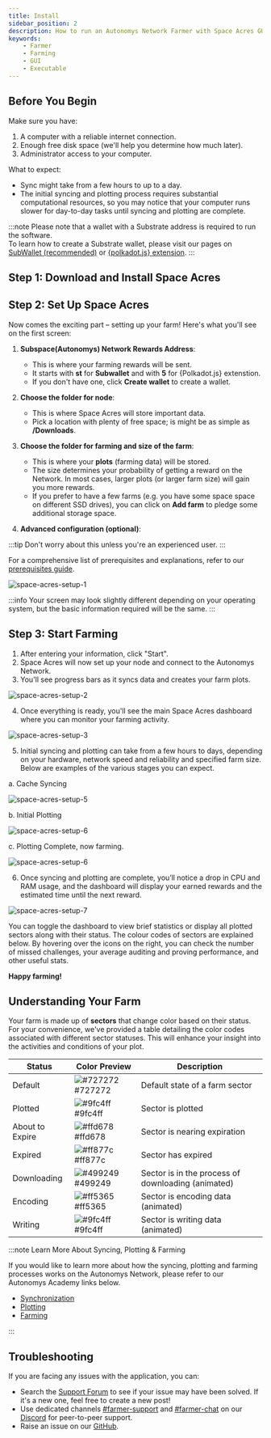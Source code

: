 ```yaml
---
title: Install
sidebar_position: 2
description: How to run an Autonomys Network Farmer with Space Acres GUI Application
keywords:
    - Farmer
    - Farming
    - GUI
    - Executable
---
```





## Before You Begin

Make sure you have:

1. A computer with a reliable internet connection.
2. Enough free disk space (we'll help you determine how much later).
3. Administrator access to your computer.

What to expect: 

- Sync might take from a few hours to up to a day.
- The initial syncing and plotting process requires substantial computational resources, so you may notice that your computer runs slower for day-to-day tasks until syncing and plotting are complete.


:::note
Please note that a wallet with a Substrate address is required to run the software.<br />
To learn how to create a Substrate wallet, please visit our pages on [SubWallet (recommended)](/docs/farming-&-staking/wallets/subwallet.md) or [{polkadot.js} extension](/docs/farming-&-staking/wallets/polkadot.md).
:::


## Step 1: Download and Install Space Acres

<Tabs groupId="Space_Acres_Installation">

<TabItem value="linux" label="🐧 Linux" default>
<LinuxPage/>
</TabItem>

<TabItem value="windows" label="🖼️ Windows">
<WindowsPage/>
</TabItem>

<TabItem value="macos" label="🍎 macOS">
<MacOSPage/>
</TabItem>

</Tabs>

## Step 2: Set Up Space Acres

Now comes the exciting part – setting up your farm! Here's what you'll see on the first screen:

1. **Subspace(Autonomys) Network Rewards Address**:
    - This is where your farming rewards will be sent.
    - It starts with **st** for **Subwallet** and with **5** for {Polkadot.js} extenstion.
    - If you don't have one, click **Create wallet** to create a wallet.

2. **Choose the folder for node**:
    - This is where Space Acres will store important data.
    - Pick a location with plenty of free space; is might be as simple as **/Downloads**.

3. **Choose the folder for farming and size of the farm**:
    - This is where your **plots** (farming data) will be stored.
    - The size determines your probability of getting a reward on the Network. In most cases, larger plots (or larger farm size) will gain you more rewards.
    - If you prefer to have a few farms (e.g. you have some space space on different SSD drives), you can click on **Add farm** to pledge some additional storage space.

4. **Advanced configuration (optional)**:

:::tip
Don't worry about this unless you're an experienced user.
:::

For a comprehensive list of prerequisites and explanations, refer to our [prerequisites guide](/docs/farming-&-staking/farming/prerequisites.mdx). 

![space-acres-setup-1](/img/doc-imgs/space-acres/space-acres-setup-1.png)

:::info
Your screen may look slightly different depending on your operating system, but the basic information required will be the same.
:::

## Step 3: Start Farming

1. After entering your information, click "Start".
2. Space Acres will now set up your node and connect to the Autonomys Network.
3. You'll see progress bars as it syncs data and creates your farm plots.

![space-acres-setup-2](/img/doc-imgs/space-acres/space-acres-setup-2.png)

4. Once everything is ready, you'll see the main Space Acres dashboard where you can monitor your farming activity.

![space-acres-setup-3](/img/doc-imgs/space-acres/space-acres-setup-3.png)

5. Initial syncing and plotting can take from a few hours to days, depending on your hardware, network speed and reliability and specified farm size. 
Below are examples of the various stages you can expect.

a. Cache Syncing

![space-acres-setup-5](/img/doc-imgs/space-acres/space-acres-setup-5.png) 

b. Initial Plotting

![space-acres-setup-6](/img/doc-imgs/space-acres/space-acres-setup-6.png)

c. Plotting Complete, now farming.

![space-acres-setup-6](/img/doc-imgs/space-acres/space-acres-setup-7.png)


6. Once syncing and plotting are complete, you’ll notice a drop in CPU and RAM usage, and the dashboard will display your earned rewards and the estimated time until the next reward.

![space-acres-setup-7](/img/doc-imgs/space-acres/space-acres-setup-7.png)

You can toggle the dashboard to view brief statistics or display all plotted sectors along with their status. The colour codes of sectors are explained below. By hovering over the icons on the right, you can check the number of missed challenges, your average auditing and proving performance, and other useful stats.

**Happy farming!** 

## Understanding Your Farm

Your farm is made up of **sectors** that change color based on their status.
For your convenience, we've provided a table detailing the color codes associated with different sector statuses. This will enhance your insight into the activities and conditions of your plot.

| Status            | Color Preview | Description                          |
|-------------------|---------------|--------------------------------------|
| Default           | ![#727272](https://via.placeholder.com/15/727272/000000?text=+) #727272 | Default state of a farm sector       |
| Plotted           | ![#9fc4ff](https://via.placeholder.com/15/9fc4ff/000000?text=+) #9fc4ff | Sector is plotted                    |
| About to Expire   | ![#ffd678](https://via.placeholder.com/15/ffd678/000000?text=+) #ffd678 | Sector is nearing expiration         |
| Expired           | ![#ff877c](https://via.placeholder.com/15/ff877c/000000?text=+) #ff877c | Sector has expired                   |
| Downloading       | ![#499249](https://via.placeholder.com/15/499249/000000?text=+) #499249 | Sector is in the process of downloading (animated) |
| Encoding          | ![#ff5365](https://via.placeholder.com/15/ff5365/000000?text=+) #ff5365 | Sector is encoding data (animated)   |
| Writing           | ![#9fc4ff](https://via.placeholder.com/15/9fc4ff/000000?text=+) #9fc4ff | Sector is writing data (animated)    |



:::note Learn More About Syncing, Plotting & Farming

If you would like to learn more about how the syncing, plotting and farming processes works on the Autonomys Network, please refer to our Autonomys Academy links below.
- [Synchronization](https://academy.autonomys.xyz/subspace-protocol/network-architecture/networking-protocols#synchronization) <br />
- [Plotting](https://academy.autonomys.xyz/subspace-protocol/consensus/proof-of-archival-storage/plotting) <br />
- [Farming](https://academy.autonomys.xyz/subspace-protocol/consensus/proof-of-archival-storage/farming) <br />

:::


## Troubleshooting

If you are facing any issues with the application, you can:
- Search the [Support Forum](https://forum.autonomys.xyz/c/support/5) to see if your issue may have been solved. If it's a new one, feel free to create a new post! 
- Use dedicated channels [#farmer-support](https://discord.com/channels/864285291518361610/1062498655787028500) and [#farmer-chat](https://discord.com/channels/864285291518361610/1062507270539321485) on our [Discord](https://autonomys.xyz/discord) for peer-to-peer support.
- Raise an issue on our [GitHub](https://github.com/autonomys/space-acres/issues).